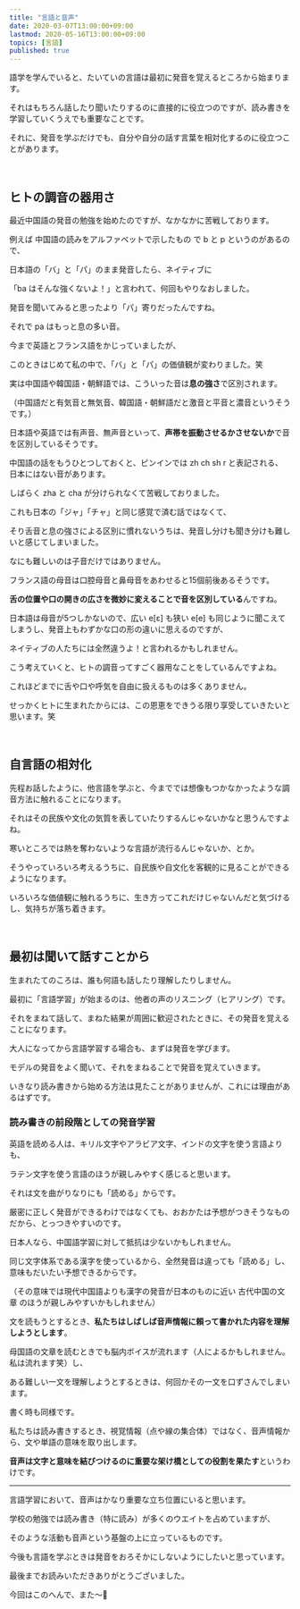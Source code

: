 ```yaml
---
title: "言語と音声"
date: 2020-03-07T13:00:00+09:00
lastmod: 2020-05-16T13:00:00+09:00
topics: [言語]
published: true
---
```


語学を学んでいると、たいていの言語は最初に発音を覚えるところから始まります。

それはもちろん話したり聞いたりするのに直接的に役立つのですが、読み書きを学習していくうえでも重要なことです。

それに、発音を学ぶだけでも、自分や自分の話す言葉を相対化するのに役立つことがあります。
<!--more-->

<br/>

## ヒトの調音の器用さ

最近中国語の発音の勉強を始めたのですが、なかなかに苦戦しております。

例えば
<tltp label="ピンイン">中国語の読みをアルファベットで示したもの</tltp>
で b と p というのがあるので、

日本語の「バ」と「パ」のまま発音したら、ネイティブに

「ba はそんな強くないよ！」と言われて、何回もやりなおしました。

発音を聞いてみると思ったより「パ」寄りだったんですね。

それで pa はもっと息の多い音。

今まで英語とフランス語をかじっていましたが、

このときはじめて私の中で、「バ」と「パ」の価値観が変わりました。笑

実は中国語や韓国語・朝鮮語では、こういった音は**息の強さ**で区別されます。

（中国語だと有気音と無気音、韓国語・朝鮮語だと激音と平音と濃音というそうです。）

日本語や英語では有声音、無声音といって、**声帯を振動させるかさせないか**で音を区別しているそうです。

中国語の話をもうひとつしておくと、ピンインでは zh ch sh r と表記される、日本にはない音があります。

しばらく zha と cha が分けられなくて苦戦しておりました。

これも日本の「ジャ」「チャ」と同じ感覚で済む話ではなくて、

そり舌音と息の強さによる区別に慣れないうちは、発音し分けも聞き分けも難しいと感じてしまいました。

なにも難しいのは子音だけではありません。

フランス語の母音は口腔母音と鼻母音をあわせると15個前後あるそうです。

**舌の位置や口の開きの広さを微妙に変えることで音を区別している**んですね。

日本語は母音が5つしかないので、広い e[ɛ] も狭い e[e] も同じように聞こえてしまうし、発音上もわずかな口の形の違いに思えるのですが、

ネイティブの人たちには全然違うよ！と言われるかもしれません。

こう考えていくと、ヒトの調音ってすごく器用なことをしているんですよね。

これほどまでに舌や口や呼気を自由に扱えるものは多くありません。

せっかくヒトに生まれたからには、この恩恵をできうる限り享受していきたいと思います。笑

<relpos link="uragoe-is-flexible" />

<br/>

## 自言語の相対化

先程お話したように、他言語を学ぶと、今まででは想像もつかなかったような調音方法に触れることになります。

それはその民族や文化の気質を表していたりするんじゃないかなと思うんですよね。

寒いところでは熱を奪わないような言語が流行るんじゃないか、とか。

そうやっていろいろ考えるうちに、自民族や自文化を客観的に見ることができるようになります。

いろいろな価値観に触れるうちに、生き方ってこれだけじゃないんだと気づけるし、気持ちが落ち着きます。

<br/>

## 最初は聞いて話すことから

生まれたてのころは、誰も何語も話したり理解したりしません。

最初に「言語学習」が始まるのは、他者の声のリスニング（ヒアリング）です。

それをまねて話して、まねた結果が周囲に歓迎されたときに、その発音を覚えることになります。

大人になってから言語学習する場合も、まずは発音を学びます。

モデルの発音をよく聞いて、それをまねることで発音を覚えていきます。

いきなり読み書きから始める方法は見たことがありませんが、これには理由があるはずです。

### 読み書きの前段階としての発音学習

英語を読める人は、キリル文字やアラビア文字、インドの文字を使う言語よりも、

ラテン文字を使う言語のほうが親しみやすく感じると思います。

それは文を曲がりなりにも「読める」からです。

厳密に正しく発音ができるわけではなくても、おおかたは予想がつきそうなものだから、とっつきやすいのです。

日本人なら、中国語学習に対して抵抗は少ないかもしれません。

同じ文字体系である漢字を使っているから、全然発音は違っても「読める」し、意味もだいたい予想できるからです。

（その意味では現代中国語よりも漢字の発音が日本のものに近い
<tltp label="漢文">古代中国の文章</tltp>
のほうが親しみやすいかもしれません）

文を読もうとするとき、**私たちはしばしば音声情報に頼って書かれた内容を理解しようとします**。

母国語の文章を読むときでも脳内ボイスが流れます（人によるかもしれません。私は流れます笑）し、

ある難しい一文を理解しようとするときは、何回かその一文を口ずさんでしまいます。

書く時も同様です。

私たちは読み書きするとき、視覚情報（点や線の集合体）ではなく、音声情報から、文や単語の意味を取り出します。

**音声は文字と意味を結びつけるのに重要な架け橋としての役割を果たす**というわけです。

<relpos link="eigo-johoshushu" />

---

言語学習において、音声はかなり重要な立ち位置にいると思います。

学校の勉強では読み書き（特に読み）が多くのウエイトを占めていますが、

そのような活動も音声という基盤の上に立っているものです。

今後も言語を学ぶときは発音をおろそかにしないようにしたいと思っています。

最後までお読みいただきありがとうございました。

今回はこのへんで、また～👋
